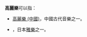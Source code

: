 '''高麗樂'''可以指：

*[[高麗樂_(中國)|高麗樂 (中國)]]，中國古代音樂之一。
*{{Link-ja|高麗樂 (日本)|高麗楽}}，日本[[雅樂_(日本)|雅樂]]之一。

{{disambig|K|Cat=三字亞洲相關消歧義}}